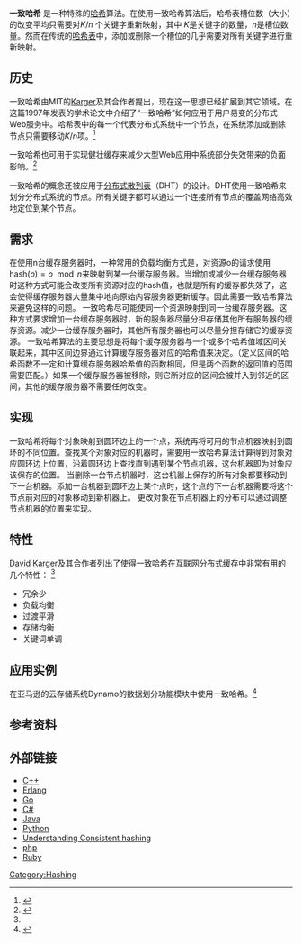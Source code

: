 {{NoteTA|G1=IT}}
'''一致哈希''' 是一种特殊的[[哈希|哈希]]算法。在使用一致哈希算法后，哈希表槽位数（大小）的改变平均只需要对<math>K/n</math> 个关键字重新映射，其中 <math>K</math>是关键字的数量，<math>n</math>是槽位数量。然而在传统的[[哈希表|哈希表]]中，添加或删除一个槽位的几乎需要对所有关键字进行重新映射。

== 历史 ==

一致哈希由MIT的[[David_Karger|Karger]]及其合作者提出，现在这一思想已经扩展到其它领域。在这篇1997年发表的学术论文中介绍了“一致哈希”如何应用于用户易变的分布式Web服务中。哈希表中的每一个代表分布式系统中一个节点，在系统添加或删除节点只需要移动<math>K/n</math>项。<ref name="KargerEtAl1997">{{cite conference
 | url = http://portal.acm.org/citation.cfm?id=258660
 | doi = 10.1145/258533.258660
 | author = Karger, D.; Lehman, E.; [[F._Thomson_Leighton|Leighton, T.]]; Panigrahy, R.; Levine, M.; [[Daniel_M._Lewin|Lewin, D.]]
 | booktitle = Proceedings of the Twenty-ninth Annual ACM [[Symposium_on_Theory_of_Computing|Symposium on Theory of Computing]]
 | pages = 654–663
 | year = 1997
 | publisher = ACM Press New York, NY, USA
 | title = Consistent Hashing and Random Trees: Distributed Caching Protocols for Relieving Hot Spots on the World Wide Web
}}</ref>

一致哈希也可用于实现健壮缓存来减少大型Web应用中系统部分失效带来的负面影响。<ref name=KargerEtAl1999>{{cite journal
 |url         = http://www8.org/w8-papers/2a-webserver/caching/paper2.html
 |doi         = 10.1016/S1389-1286(99)00055-9
 |author      = Karger, D.; Sherman, A.; Berkheimer, A.; Bogstad, B.; Dhanidina, R.; Iwamoto, K.; Kim, B.; Matkins, L.; Yerushalmi, Y.
 |journal     = Computer Networks
 |volume      = 31
 |issue       = 11
 |pages       = 1203–1213
 |year        = 1999
 |title       = Web Caching with Consistent Hashing
 |deadurl     = yes
 |archiveurl  = https://web.archive.org/web/20080721013638/http://www8.org/w8-papers/2a-webserver/caching/paper2.html
 |archivedate = 2008年7月21日
 |df          = 
 |access-date = 2012年3月19日
}}</ref>

一致哈希的概念还被应用于[[分布式散列表|分布式散列表]]（DHT）的设计。DHT使用一致哈希来划分分布式系统的节点。所有关键字都可以通过一个连接所有节点的覆盖网络高效地定位到某个节点。

== 需求 ==

在使用n台缓存服务器时，一种常用的负载均衡方式是，对资源o的请求使用<math>\mbox{hash}(o) = o \mod n</math>来映射到某一台缓存服务器。当增加或减少一台缓存服务器时这种方式可能会改变所有资源对应的hash值，也就是所有的缓存都失效了，这会使得缓存服务器大量集中地向原始内容服务器更新缓存。因此需要一致哈希算法来避免这样的问题。
一致哈希尽可能使同一个资源映射到同一台缓存服务器。这种方式要求增加一台缓存服务器时，新的服务器尽量分担存储其他所有服务器的缓存资源。减少一台缓存服务器时，其他所有服务器也可以尽量分担存储它的缓存资源。
一致哈希算法的主要思想是将每个缓存服务器与一个或多个哈希值域区间关联起来，其中区间边界通过计算缓存服务器对应的哈希值来决定。（定义区间的哈希函数不一定和计算缓存服务器哈希值的函数相同，但是两个函数的返回值的范围需要匹配。）如果一个缓存服务器被移除，则它所对应的区间会被并入到邻近的区间，其他的缓存服务器不需要任何改变。

== 实现 ==

一致哈希将每个对象映射到圆环边上的一个点，系统再将可用的节点机器映射到圆环的不同位置。查找某个对象对应的机器时，需要用一致哈希算法计算得到对象对应圆环边上位置，沿着圆环边上查找直到遇到某个节点机器，这台机器即为对象应该保存的位置。
当删除一台节点机器时，这台机器上保存的所有对象都要移动到下一台机器。添加一台机器到圆环边上某个点时，这个点的下一台机器需要将这个节点前对应的对象移动到新机器上。
更改对象在节点机器上的分布可以通过调整节点机器的位置来实现。

== 特性 ==

[[David_Karger|David Karger]]及其合作者列出了使得一致哈希在互联网分布式缓存中非常有用的几个特性：
<ref name="KargerEtAl1997" />
* 冗余少
* 负载均衡
* 过渡平滑
* 存储均衡
* 关键词单调

== 应用实例 ==
在亚马逊的云存储系统Dynamo的数据划分功能模块中使用一致哈希。<ref name="Amazon2007">{{cite journal
 | author = DeCandia, G.; Hastorun, D.; Jampani, M.; Kakulapati, G.; Lakshman, A.; Pilchin, A,; Sivasubramanian, S.; Vosshall, P. ;Vogels, W.
 | journal = Proceedings of the 21st ACM Symposium on Operating Systems Principles
 | year = 2007
 | title =Dynamo: Amazon's Highly Available Key-Value Store
}}</ref>
== 参考资料 ==
{{Reflist}}

== 外部链接 ==
* [http://www.martinbroadhurst.com/Consistent-Hash-Ring.html C++]{{Wayback|url=http://www.martinbroadhurst.com/Consistent-Hash-Ring.html |date=20201116232452 }}
* [https://web.archive.org/web/20110711100426/https://github.com/basho/riak_core/blob/master/src/chash.erl  Erlang]
* [https://github.com/stathat/consistent Go]{{Wayback|url=https://github.com/stathat/consistent |date=20201116232357 }}
* [http://code.google.com/p/consistent-hash/ C#]{{Wayback|url=http://code.google.com/p/consistent-hash/ |date=20150521015113 }}
* [https://web.archive.org/web/20120605030524/http://weblogs.java.net/blog/tomwhite/archive/2007/11/consistent_hash.html Java]
* [https://web.archive.org/web/20130508140048/http://amix.dk/blog/post/19367 Python]
* [https://web.archive.org/web/20090227034009/http://www.spiteful.com/2008/03/17/programmers-toolbox-part-3-consistent-hashing/ Understanding Consistent hashing]
* [https://github.com/pda/flexihash  php]{{Wayback|url=https://github.com/pda/flexihash |date=20201116232405 }}
* [https://github.com/domnikl/consistent-hashing  Ruby]{{Wayback|url=https://github.com/domnikl/consistent-hashing |date=20201009070044 }}

<!--Interwikies-->

{{DEFAULTSORT:Consistent hashing}}
<!--Categories-->
[[Category:Hashing|Category:Hashing]]